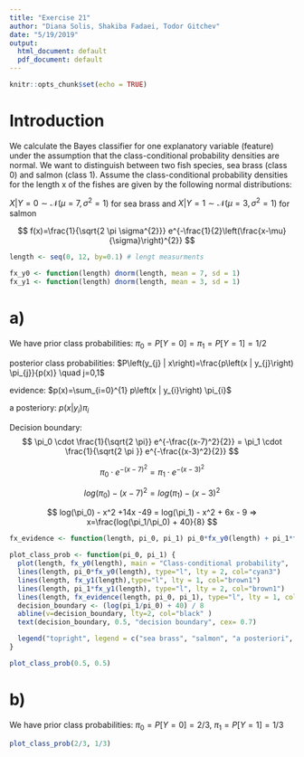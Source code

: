 ```yaml
---
title: "Exercise 21"
author: "Diana Solis, Shakiba Fadaei, Todor Gitchev"
date: "5/19/2019"
output:
  html_document: default
  pdf_document: default
---
```


```r
knitr::opts_chunk$set(echo = TRUE)
```

# Introduction

We calculate the Bayes classifier for one explanatory variable (feature) under the assumption that the class-conditional probability densities are normal. We want to distinguish between two fish species, sea brass (class 0) and salmon (class 1). Assume the class-conditional probability densities for the length x of the fishes are given by the following normal distributions:

$X | Y=0 \sim \mathcal{N}\left(\mu=7, \sigma^{2}=1\right)$ for sea brass
and
$X | Y=1 \sim \mathcal{N}\left(\mu=3, \sigma^{2}=1\right)$ for salmon

$$
f(x)=\frac{1}{\sqrt{2 \pi \sigma^{2}}} e^{-\frac{1}{2}\left(\frac{x-\mu}{\sigma}\right)^{2}}
$$

```r
length <- seq(0, 12, by=0.1) # lengt measurments

fx_y0 <- function(length) dnorm(length, mean = 7, sd = 1)
fx_y1 <- function(length) dnorm(length, mean = 3, sd = 1)
```

# a)
We have prior class probabilities:
 $\pi_0 = P[Y=0] = \pi_1 = P[Y=1] = 1/2$

posterior class probabilities: $P\left(y_{j} | x\right)=\frac{p\left(x | y_{j}\right) \pi_{j}}{p(x)} \quad j=0,1$

evidence: $p(x)=\sum_{i=0}^{1} p\left(x | y_{i}\right) \pi_{i}$

a posteriory: $p\left(x | y_{i}\right) \pi_{i}$

 Decision boundary:
$$
\pi_0 \cdot \frac{1}{\sqrt{2 \pi}} e^{-\frac{(x-7)^2}{2}} = \pi_1 \cdot \frac{1}{\sqrt{2 \pi }} e^{-\frac{(x-3)^2}{2}}
$$

$$
\pi_0 \cdot e^{-(x-7)^2}= \pi_1 \cdot e^{-(x-3)^2}
$$

$$
 log(\pi_0) - {\left(x-7\right)^{2}} = log(\pi_1) - {(x-3)^2}
$$

$$
 log(\pi_0)  - x^2 +14x -49 = log(\pi_1) - x^2 + 6x - 9 => x=\frac{log(\pi_1/\pi_0) + 40}{8}
$$

```r
fx_evidence <- function(length, pi_0, pi_1) pi_0*fx_y0(length) + pi_1*fx_y1(length)

plot_class_prob <- function(pi_0, pi_1) {
  plot(length, fx_y0(length), main = "Class-conditional probability",  ylab="prob. density", ylim=c(0,0.5), type="l", lty = 1, col="cyan3")
  lines(length, pi_0*fx_y0(length), type="l", lty = 2, col="cyan3")
  lines(length, fx_y1(length),type="l", lty = 1, col="brown1")
  lines(length, pi_1*fx_y1(length), type="l", lty = 2, col="brown1")
  lines(length, fx_evidence(length, pi_0, pi_1), type="l", lty = 1, col="darkblue")
  decision_boundary <- (log(pi_1/pi_0) + 40) / 8
  abline(v=decision_boundary, lty=2, col="black" )
  text(decision_boundary, 0.5, "decision boundary", cex= 0.7)

  legend("topright", legend = c("sea brass", "salmon", "a posteriori", "evidence"), col=c("cyan3", "brown1", "gray", "darkblue"), lty = c(1, 1, 2, 1), cex = 0.7)
} 

plot_class_prob(0.5, 0.5)
```

# b)
We have prior class probabilities:
 $\pi_0 =P [Y = 0] = 2/3$, $\pi_1 =P [Y = 1] = 1/3$
 

```r
plot_class_prob(2/3, 1/3)
```


